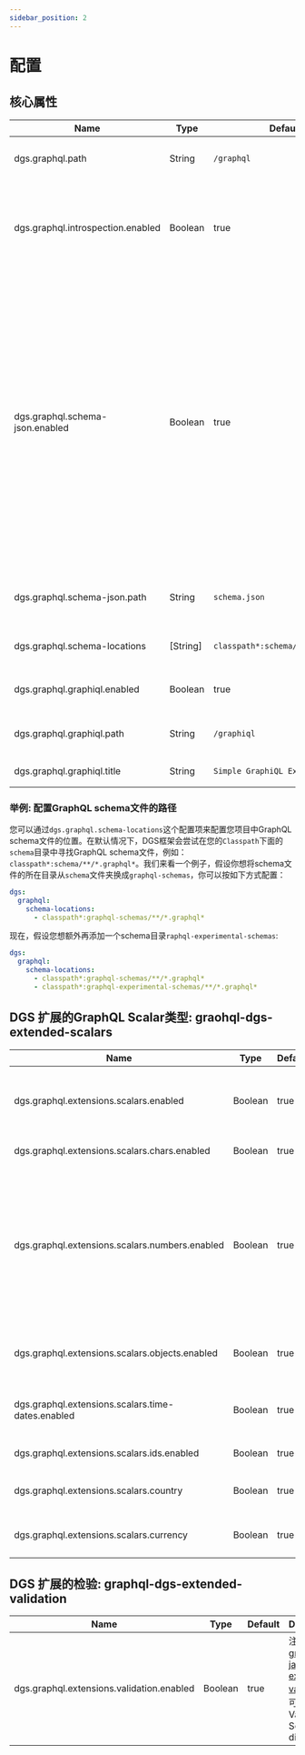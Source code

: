 ```yaml
---
sidebar_position: 2
---
```

# 配置

## 核心属性
| Name | Type | Default | Descrption |
| ---- | -----|---------|------------|
| dgs.graphql.path | String | `/graphql` | GraphQL对外发布服务的地址 |
| dgs.graphql.introspection.enabled | Boolean | true | 开启GraphQL的introspection功能，即允许用户访问GraphQL API的元数据 |
| dgs.graphql.schema-json.enabled | Boolean | true | 启用schema-json端点功能。schema-json端点是GraphQL API提供的一个特殊端点，用于获取API架构的JSON表示形式。启用schema-json端点功能后，可以通过发送HTTP请求到该端点来获取API的架构信息，而无需执行实际的GraphQL查询。|
| dgs.graphql.schema-json.path | String | `schema.json` | 不带尾斜杠的schema-json端点的路径 |
| dgs.graphql.schema-locations | [String] | `classpath*:schema/**/*.graphql*` | GraphQL schema文件路径 |
| dgs.graphql.graphiql.enabled | Boolean | true | 是否开启GraphiQL功能 |
| dgs.graphql.graphiql.path | String | `/graphiql` | 不带尾斜杠的GraphiQL端点路径 |
| dgs.graphql.graphiql.title | String | `Simple GraphiQL Example` | GraphiQL 页面的标题 | 

### 举例: 配置GraphQL schema文件的路径
您可以通过`dgs.graphql.schema-locations`这个配置项来配置您项目中GraphQL schema文件的位置。在默认情况下，DGS框架会尝试在您的`Classpath`下面的`schema`目录中寻找GraphQL schema文件，例如：`classpath*:schema/**/*.graphql*`。我们来看一个例子，假设你想将schema文件的所在目录从`schema`文件夹换成`graphql-schemas`，你可以按如下方式配置：
```yaml
dgs:
  graphql:
    schema-locations:
      - classpath*:graphql-schemas/**/*.graphql*
```

现在，假设您想额外再添加一个schema目录`raphql-experimental-schemas`:
```yaml
dgs:
  graphql:
    schema-locations:
      - classpath*:graphql-schemas/**/*.graphql*
      - classpath*:graphql-experimental-schemas/**/*.graphql*
```

## DGS 扩展的GraphQL Scalar类型: graohql-dgs-extended-scalars
| Name | Type | Default | Decription |
| ---- | ----| ------| ----|
| dgs.graphql.extensions.scalars.enabled | Boolean | true | 启用[graphql-java-extended-scalars](https://github.com/graphql-java/graphql-java-extended-scalars)包中DGS框架可用的GraphQL扩展Scalar类型  |
| dgs.graphql.extensions.scalars.chars.enabled | Boolean | true | 注册扩展的`Char` scalar类型 |
| dgs.graphql.extensions.scalars.numbers.enabled | Boolean | true | 将会注册所有数字相关的scalar扩展类型(PositiveInt, NegativeInt, NonPositiveInt, NonNegativeInt, PositiveFloat, NegativeFloat, NonPositiveFloat, NonNegativeFloat, Long, Short, Byte, BigDecimal, BigIntege) |
| dgs.graphql.extensions.scalars.objects.enabled | Boolean | true | 将会注册`Object`, `Json`, `Url`, `Locale`这几个扩展的scalar类型 |
| dgs.graphql.extensions.scalars.time-dates.enabled | Boolean | true | 将会注册`DateTime`, `Date`, `Time`, `LocalTime`这几个扩展的scalar类型 |
| dgs.graphql.extensions.scalars.ids.enabled | Boolean | true | 将会注册`UUID`这个scalar扩展类型 |
| dgs.graphql.extensions.scalars.country | Boolean | true | 将会注册`CountryCode`这个scalar扩展类型 |
| dgs.graphql.extensions.scalars.currency	| Boolean | true | 将会注册`Currency`这个scalar扩展类型 |

## DGS 扩展的检验: graphql-dgs-extended-validation
| Name | Type | Default | Description |
| ---| --- | ---- | ---- |
| dgs.graphql.extensions.validation.enabled | Boolean | true | 注册[graphql-java-extended-validation](https://github.com/graphql-java/graphql-java-extended-validation)中可用的Validation Schema directive |


